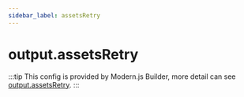 ```yaml
---
sidebar_label: assetsRetry
---
```


# output.assetsRetry

:::tip
This config is provided by Modern.js Builder, more detail can see [output.assetsRetry](https://modernjs.dev/builder/en/api/config-output.html#outputassetsretry).
:::


<Main />
